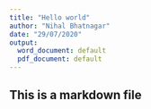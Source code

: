 ```yaml
---
title: "Hello world"
author: "Nihal Bhatnagar"
date: "29/07/2020"
output:
  word_document: default
  pdf_document: default
---
```


## This is a markdown file